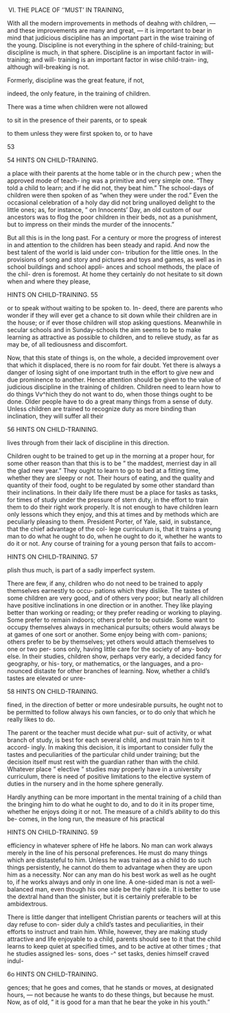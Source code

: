 VI. THE PLACE OF ''MUST' IN TRAINING,



With all the modern improvements in methods of deahng with children, — and these improvements are many and great, — it is important to bear in mind that judicious discipline has an important part in the wise training of the young. Discipline is not everything in the sphere of child-training; but discipline is much, in that sphere. Discipline is an important factor in will-training; and will- training is an important factor in wise child-train- ing, although will-breaking is not.

Formerly, discipline was the great feature, if not,

indeed, the only feature, in the training of children.

There was a time when children were not allowed

to sit in the presence of their parents, or to speak

to them unless they were first spoken to, or to have

53



54 HINTS ON CHILD-TRAINING.

a place with their parents at the home table or in the church pew ; when the approved mode of teach- ing was a primitive and very simple one. "They told a child to learn; and if he did not, they beat him." The school-days of children were then spoken of as "when they were under the rod." Even the occasional celebration of a holy day did not bring unalloyed delight to the little ones; as, for instance, " on Innocents' Day, an old custom of our ancestors was to flog the poor children in their beds, not as a punishment, but to impress on their minds the murder of the innocents."

But all this is in the long past. For a century or more the progress of interest in and attention to the children has been steady and rapid. And now the best talent of the world is laid under con- tribution for the little ones. In the provisions of song and story and pictures and toys and games, as well as in school buildings and school appli- ances and school methods, the place of the chil- dren is foremost. At home they certainly do not hesitate to sit down when and where they please,



HINTS ON CHILD-TRAINING. 55

or to speak without waiting to be spoken to. In- deed, there are parents who wonder if they will ever get a chance to sit down while their children are in the house; or if ever those children will stop asking questions. Meanwhile in secular schools and in Sunday-schools the aim seems to be to make learning as attractive as possible to children, and to relieve study, as far as may be, of all tediousness and discomfort.

Now, that this state of things is, on the whole, a decided improvement over that which it displaced, there is no room for fair doubt. Yet there is always a danger of losing sight of one important truth in the effort to give new and due prominence to another. Hence attention should be given to the value of judicious discipline in the training of children. Children need to learn how to do things Vv^hich they do not want to do, when those things ought to be done. Older people have to do a great many things from a sense of duty. Unless children are trained to recognize duty as more binding than inclination, they will suffer all their



56 HINTS ON CHILD-TRAINING.

lives through from their lack of discipline in this direction.

Children ought to be trained to get up in the morning at a proper hour, for some other reason than that this is to be " the maddest, merriest day in all the glad new year." They ought to learn to go to bed at a fitting time, whether they are sleepy or not. Their hours of eating, and the quality and quantity of their food, ought to be regulated by some other standard than their inclinations. In their daily life there must be a place for tasks as tasks, for times of study under the pressure of stern duty, in the effort to train them to do their right work properly. It is not enough to have children learn only lessons which they enjoy, and this at times and by methods which are peculiarly pleasing to them. President Porter, of Yale, said, in substance, that the chief advantage of the col- lege curriculum is, that it trains a young man to do what he ought to do, when he ought to do it, whether he wants to do it or not. Any course of training for a young person that fails to accom-



HINTS ON CHILD-TRAINING. 57

plish thus much, is part of a sadly imperfect system.

There are few, if any, children who do not need to be trained to apply themselves earnestly to occu- pations which they dislike. The tastes of some children are very good, and of others very poor; but nearly all children have positive inclinations in one direction or in another. They like playing better than working or reading; or they prefer reading or working to playing. Some prefer to remain indoors; others prefer to be outside. Some want to occupy themselves always in mechanical pursuits; others would always be at games of one sort or another. Some enjoy being with com- panions; others prefer to be by themselves; yet others would attach themselves to one or two per- sons only, having little care for the society of any- body else. In their studies, children show, perhaps very early, a decided fancy for geography, or his- tory, or mathematics, or the languages, and a pro- nounced distaste for other branches of learning. Now, whether a child's tastes are elevated or unre-



58 HINTS ON CHILD-TRAINING.

fined, in the direction of better or more undesirable pursuits, he ought not to be permitted to follow always his own fancies, or to do only that which he really likes to do.

The parent or the teacher must decide what pur- suit of activity, or what branch of study, is best for each several child, and must train him to it accord- ingly. In making this decision, it is important to consider fully the tastes and peculiarities of the particular child under training; but the decision itself must rest with the guardian rather than with the child. Whatever place " elective " studies may properly have in a university curriculum, there is need of positive limitations to the elective system of duties in the nursery and in the home sphere generally.

Hardly anything can be more important in the mental training of a child than the bringing him to do what he ought to do, and to do it in its proper time, whether he enjoys doing it or not. The measure of a child's ability to do this be- comes, in the long run, the measure of his practical



HINTS ON CHILD-TRAINING. 59

efficiency in whatever sphere of Hfe he labors. No man can work always merely in the line of his personal preferences. He must do many things which are distasteful to him. Unless he was trained as a child to do such things persistently, he cannot do them to advantage when they are upon him as a necessity. Nor can any man do his best work as well as he ought to, if he works always and only in one line. A one-sided man is not a well-balanced man, even though his one side be the right side. It is better to use the dextral hand than the sinister, but it is certainly preferable to be ambidextrous.

There is little danger that intelligent Christian parents or teachers will at this day refuse to con- sider duly a child's tastes and peculiarities, in their efforts to instruct and train him. While, however, they are making study attractive and life enjoyable to a child, parents should see to it that the child learns to keep quiet at specified times, and to be active at other times ; that he studies assigned les- sons, does -^ set tasks, denies himself craved indul-



6o HINTS ON CHILD-TRAINING.

gences; that he goes and comes, that he stands or moves, at designated hours, — not because he wants to do these things, but because he must. Now, as of old, " it is good for a man that he bear the yoke in his youth."